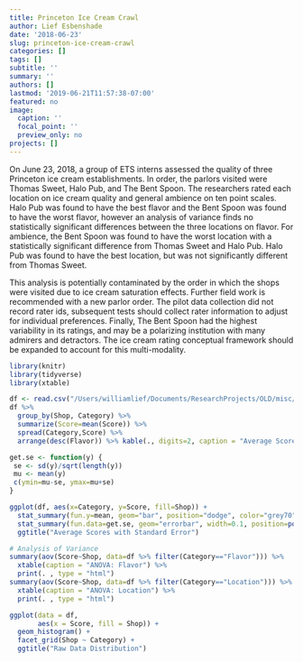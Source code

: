 ```yaml
---
title: Princeton Ice Cream Crawl
author: Lief Esbenshade
date: '2018-06-23'
slug: princeton-ice-cream-crawl
categories: []
tags: []
subtitle: ''
summary: ''
authors: []
lastmod: '2019-06-21T11:57:38-07:00'
featured: no
image:
  caption: ''
  focal_point: ''
  preview_only: no
projects: []
---
```


On June 23, 2018, a group of ETS interns assessed the quality of three Princeton ice cream establishments. In order, the parlors visited were Thomas Sweet, Halo Pub, and The Bent Spoon. The researchers rated each location on ice cream quality and general ambience on ten point scales. Halo Pub was found to have the best flavor and the Bent Spoon was found to have the worst flavor, however an analysis of variance finds no statistically significant differences between the three locations on flavor. For ambience, the Bent Spoon was found to have the worst location with a statistically significant difference from Thomas Sweet and Halo Pub. Halo Pub was found to have the best location, but was not significantly different from Thomas Sweet.

This analysis is potentially contaminated by the order in which the shops were visited due to ice cream saturation effects. Further field work is recommended with a new parlor order. The pilot data collection did not record rater ids, subsequent tests should collect rater information to adjust for individual preferences. Finally, The Bent Spoon had the highest variability in its ratings, and may be a polarizing institution with many admirers and detractors. The ice cream rating conceptual framework should be expanded to account for this multi-modality.  

```r
library(knitr)
library(tidyverse)
library(xtable)
```


```r

df <- read.csv("/Users/williamlief/Documents/ResearchProjects/OLD/misc/IceCreamCrawl.csv")
df %>% 
  group_by(Shop, Category) %>% 
  summarize(Score=mean(Score)) %>% 
  spread(Category,Score) %>% 
  arrange(desc(Flavor)) %>% kable(., digits=2, caption = "Average Scores")

get.se <- function(y) {
 se <- sd(y)/sqrt(length(y))
 mu <- mean(y)
 c(ymin=mu-se, ymax=mu+se)
}

ggplot(df, aes(x=Category, y=Score, fill=Shop)) +
  stat_summary(fun.y=mean, geom="bar", position="dodge", color="grey70")+
  stat_summary(fun.data=get.se, geom="errorbar", width=0.1, position=position_dodge(width=0.9)) +
  ggtitle("Average Scores with Standard Error")
```

```r
# Analysis of Variance
summary(aov(Score~Shop, data=df %>% filter(Category=="Flavor"))) %>% 
  xtable(caption = "ANOVA: Flavor") %>% 
  print(. , type = "html")
summary(aov(Score~Shop, data=df %>% filter(Category=="Location"))) %>% 
  xtable(caption = "ANOVA: Location") %>% 
  print(. , type = "html")
```

```r
ggplot(data = df, 
       aes(x = Score, fill = Shop)) + 
  geom_histogram() +
  facet_grid(Shop ~ Category) +
  ggtitle("Raw Data Distribution")

```
